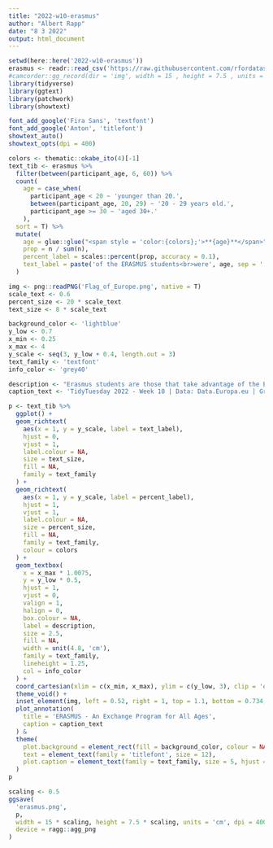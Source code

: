 ---
title: "2022-w10-erasmus"
author: "Albert Rapp"
date: "8 3 2022"
output: html_document
---


```{r}
setwd(here::here('2022-w10-erasmus'))
erasmus <- readr::read_csv('https://raw.githubusercontent.com/rfordatascience/tidytuesday/master/data/2022/2022-03-08/erasmus.csv')
#camcorder::gg_record(dir = 'img', width = 15 , height = 7.5 , units = 'cm', dpi = 400)
library(tidyverse)
library(ggtext)
library(patchwork)
library(showtext)

font_add_google('Fira Sans', 'textfont')
font_add_google('Anton', 'titlefont')
showtext_auto()
showtext_opts(dpi = 400)
```

```{r}
colors <- thematic::okabe_ito(4)[-1]
text_tib <- erasmus %>% 
  filter(between(participant_age, 6, 60)) %>% 
  count(
    age = case_when(
      participant_age < 20 ~ 'younger than 20.',
      between(participant_age, 20, 29) ~ '20 - 29 years old.',
      participant_age >= 30 ~ 'aged 30+.'
    ), 
  sort = T) %>% 
  mutate(
    age = glue::glue("<span style = 'color:{colors};'>**{age}**</span>"),
    prop = n / sum(n),
    percent_label = scales::percent(prop, accuracy = 0.1),
    text_label = paste('of the ERASMUS students<br>were', age, sep = ' ')
  )
```

```{r}
img <- png::readPNG('Flag_of_Europe.png', native = T)
scale_text <- 0.6
percent_size <- 20 * scale_text
text_size <- 8 * scale_text

background_color <- 'lightblue'
y_low <- 0.7
x_min <- 0.25
x_max <- 4
y_scale <- seq(3, y_low + 0.4, length.out = 3)
text_family <- 'textfont'
info_color <- 'grey40'

description <- "Erasmus students are those that take advantage of the Erasmus exchange program, a well supported and organised scheme that has been in operation since the late 1980's. It allows for students to study at universities in the EU member states for set periods of time. Erasmus students study a wide variety of subjects but most use the program for advancing their language skills with a view to working in the international sphere, and it is advised that anyone interested seeks information on the Erasmus scheme online."
caption_text <- 'TidyTuesday 2022 - Week 10 | Data: Data.Europa.eu | Graphic: Albert Rapp, @rappa753'

p <- text_tib %>% 
  ggplot() +
  geom_richtext(
    aes(x = 1, y = y_scale, label = text_label),
    hjust = 0,
    vjust = 1,
    label.colour = NA,
    size = text_size,
    fill = NA,
    family = text_family
  ) +
  geom_richtext(
    aes(x = 1, y = y_scale, label = percent_label),
    hjust = 1,
    vjust = 1,
    label.colour = NA,
    size = percent_size, 
    fill = NA,
    family = text_family,
    colour = colors
  ) +
  geom_textbox(
    x = x_max * 1.0075,
    y = y_low * 0.5,
    hjust = 1,
    vjust = 0,
    valign = 1,
    halign = 0,
    box.colour = NA,
    label = description,
    size = 2.5, 
    fill = NA,
    width = unit(4.8, 'cm'),
    family = text_family, 
    lineheight = 1.25,
    col = info_color
  ) +
  coord_cartesian(xlim = c(x_min, x_max), ylim = c(y_low, 3), clip = 'off') +
  theme_void() +
  inset_element(img, left = 0.52, right = 1, top = 1.1, bottom = 0.734, on_top = F) +
  plot_annotation(
    title = 'ERASMUS - An Exchange Program for All Ages',
    caption = caption_text
  ) &
  theme(
    plot.background = element_rect(fill = background_color, colour = NA),
    text = element_text(family = 'titlefont', size = 12),
    plot.caption = element_text(family = text_family, size = 5, hjust = 0, color = info_color),
  ) 
p
```


```{r}
scaling <- 0.5
ggsave(
  'erasmus.png',
  p,
  width = 15 * scaling, height = 7.5 * scaling, units = 'cm', dpi = 400, scale = 1 / scaling,
  device = ragg::agg_png
)
```

